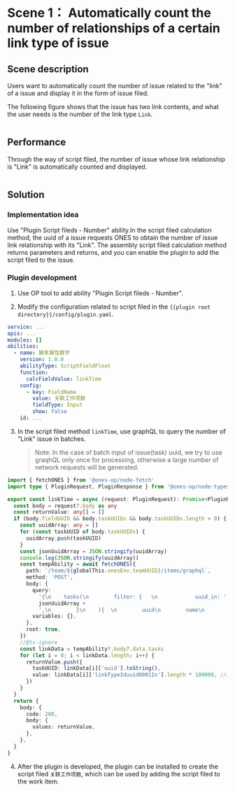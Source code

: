 
# Scene 1： Automatically count the number of relationships of a certain link type of issue

## Scene description

Users want to automatically count the number of issue related to the "link" of a issue and display it in the form of issue filed.

The following figure shows that the issue has two link contents, and what the user needs is the number of the link type `Link`.

<Image img={sampleScriptFieldFload1} />

## Performance

Through the way of script filed, the number of issue whose link relationship is "Link" is automatically counted and displayed.

<Image img={sampleScriptFieldFload2} />

## Solution

### Implementation idea

Use "Plugin Script fileds - Number" ability.In the script filed calculation method, the uuid of a issue requests ONES to obtain the number of issue link relationship with its "Link". The assembly script filed calculation method returns parameters and returns, and you can enable the plugin to add the script filed to the issue.

### Plugin development

1. Use OP tool to add ability "Plugin Script fileds - Number".

2. Modify the configuration related to script filed in the `{{plugin root directory}}/config/plugin.yaml`.

```yaml
service: ...
apis: ...
modules: []
abilities:
  - name: 脚本属性数字
    version: 1.0.0
    abilityType: ScriptFieldFloat
    function:
      calcFieldValue: linkTime
    config:
      - key: FieldName
        value: 关联工作项数
        fieldType: Input
        show: false
    id: ...
```

3. In the script filed method `linkTime`, use graphQL to query the number of "Link" issue in batches.
   > Note: In the case of batch input of issue(task) uuid, we try to use graqhQL only once for processing, otherwise a large number of network requests will be generated.

```typescript
import { fetchONES } from '@ones-op/node-fetch'
import type { PluginRequest, PluginResponse } from '@ones-op/node-types'

export const linkTime = async (request: PluginRequest): Promise<PluginResponse> => {
  const body = request?.body as any
  const returnValue: any[] = []
  if (body.fieldUUID && body.taskUUIDs && body.taskUUIDs.length > 0) {
    const uuidArray: any = []
    for (const taskUUID of body.taskUUIDs) {
      uuidArray.push(taskUUID)
    }
    const jsonUuidArray = JSON.stringify(uuidArray)
    console.log(JSON.stringify(uuidArray))
    const tempAbility = await fetchONES({
      path: `/team/${globalThis.onesEnv.teamUUID}/items/graphql`,
      method: 'POST',
      body: {
        query:
          '{\n    tasks(\n        filter: {   \n            uuid_in: ' +
          jsonUuidArray +
          ',\n        }\n    ){  \n        uuid\n        name\n        linkTypeIduuid0001In{\n            uuid\n            name\n        }\n    }\n}',
        variables: {},
      },
      root: true,
    })
    //@ts-ignore
    const linkData = tempAbility?.body?.data.tasks
    for (let i = 0; i < linkData.length; i++) {
      returnValue.push({
        taskUUID: linkData[i]['uuid'].toString(),
        value: linkData[i]['linkTypeIduuid0001In'].length * 100000, //具体返回的值，可以根据业务逻辑去统计
      })
    }
  }
  return {
    body: {
      code: 200,
      body: {
        values: returnValue,
      },
    },
  }
}
```

4. After the plugin is developed, the plugin can be installed to create the script filed `关联工作项数`, which can be used by adding the script filed to the work item.
